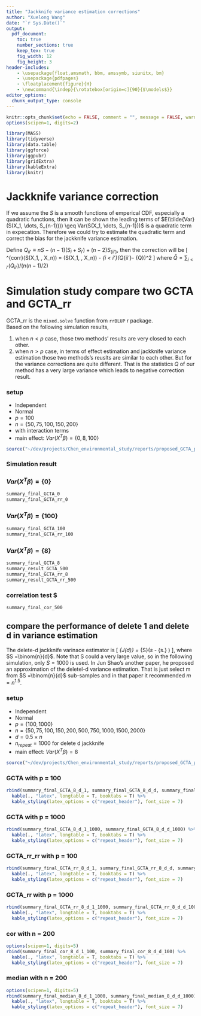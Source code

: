 ```yaml
---
title: "Jackknife variance estimation corrections"
author: "Xuelong Wang"
date: "`r Sys.Date()`"
output: 
  pdf_document:
    toc: true
    number_sections: true
    keep_tex: true
    fig_width: 12
    fig_height: 3
header-includes:
    - \usepackage{float,amsmath, bbm, amssymb, siunitx, bm}
    - \usepackage{pdfpages}
    - \floatplacement{figure}{H}
    - \newcommand{\indep}{\rotatebox[origin=c]{90}{$\models$}}
editor_options: 
  chunk_output_type: console
---
```


```r
knitr::opts_chunk$set(echo = FALSE, comment = "", message = FALSE, warning = FALSE, echo = FALSE, fig.height = 10)
options(scipen=1, digits=2)

library(MASS)
library(tidyverse)
library(data.table)
library(ggforce)
library(ggpubr)
library(gridExtra)
library(kableExtra)
library(knitr)
```

# Jackknife variance correction 

If we assume the $S$ is a smooth functions of emperical CDF, especially a quadratic functions, then it can be shown the leading terms of $E(\tilde{Var}(S(X_1, \dots, S_{n-1}))) \geq Var(S(X_1, \dots, S_{n-1}))$ is a quadratic term in expecation. Therefore we could try to estimate the quadratic term and correct the bias for the jackknife variance estimation.

Define $Q_{ii'} \equiv nS - (n-1)(S_{i} + S_{i'}) + (n-2)S_{(ii')}$, then the correction will be 
\[
\hat{Var}^{corr}(S(X_1, \dots, X_n)) = \hat{Var}(S(X_1, \dots, X_n)) - \frac{1}{n(n-1)}\sum_{i < i'}(Q_{ii'}- \bar{Q})^2
\]
where $\bar{Q} = \sum_{i < i'}(Q_{ii'})/(n(n-1)/2)$

# Simulation study compare two GCTA and GCTA_rr
GCTA_rr is the `mixed.solve` function from `rrBLUP` r package.  
Based on the following simulation results, 

1. when $n<p$ case, those two methods' results are very closed to each other. 
1. when $n>p$ case, in terms of effect estimation and jackknife variance estimation those two methods's reuslts are similar to each other. But for the variance corrections are quite different. That is the statistics $Q$ of our method has a very large variance which leads to negative correction result.  

### setup 
- Independent 
- Normal
- $p = 100$
- $n = \{50, 75,100, 150, 200\}$
- with interaction terms
- main effect: $Var(X^T\beta) = \{0,8,100\}$ 
\newpage

```r
source("~/dev/projects/Chen_environmental_study/reports/proposed_GCTA_paper/est_var_analysis/est_combined_data/jackknife/GCTA_and_rr_v_jack_multiple_iteration.R")
```

### Simulation result 
### $Var(X^T\beta) = \{0\}$ 
```r
summary_final_GCTA_0
summary_final_GCTA_rr_0
```

### $Var(X^T\beta) = \{100\}$ 
```r
summary_final_GCTA_100
summary_final_GCTA_rr_100
```

### $Var(X^T\beta) = \{8\}$ 
```r
summary_final_GCTA_8
summary_result_GCTA_500
summary_final_GCTA_rr_8
summary_result_GCTA_rr_500

```

### correlation test $ 
```r
summary_final_cor_500
```

## compare the performance of delete 1 and delete d in variance estimation 
The delete-d jackknife varinace estimator is 
\[
\mathcal{v}_{J(d)} = \frac{n-d}{d} \cdot \frac{1}{S}\sum_{S}(\hat{\theta}_s - \hat{\theta}_{s.} )
\],
where $S =\binom{n}{d}$. 
Note that S could a very large value, so in the following simulation, only $S = 1000$ is used. In Jun Shao's another paper, he proposed an approximation of the deletel-d variance estimation. That is just select m from $S =\binom{n}{d}$ sub-samples and in that paper it recommended $m = n^{1.5}$.

### setup 
- Independent 
- Normal
- $p = \{100, 1000\}$
- $n = \{50, 75,100, 150, 200, 500, 750,1000, 1500, 2000\}$
- $d = 0.5 \times n$
- $n_{repeat} = 1000$ for delete d jackknife 
- main effect: $Var(X^T\beta) = 8$ 


\newpage

```r
source("~/dev/projects/Chen_environmental_study/reports/proposed_GCTA_paper/est_var_analysis/est_combined_data/jackknife/delete_d_GCTA_and_rr_v_jack_multiple_iteration.R")
```

### GCTA with p = 100 
```r
rbind(summary_final_GCTA_8_d_1, summary_final_GCTA_8_d_d, summary_final_GCTA_8_d_d_m, fill = TRUE) %>% 
  kable(., "latex", longtable = T, booktabs = T) %>%
  kable_styling(latex_options = c("repeat_header"), font_size = 7)
```

### GCTA with p = 1000 
```r
rbind(summary_final_GCTA_8_d_1_1000, summary_final_GCTA_8_d_d_1000) %>% 
  kable(., "latex", longtable = T, booktabs = T) %>%
  kable_styling(latex_options = c("repeat_header"), font_size = 7)
```

### GCTA_rr_rr with p = 100 
```r
rbind(summary_final_GCTA_rr_8_d_1, summary_final_GCTA_rr_8_d_d, summary_final_GCTA_rr_8_d_d_m, fill = TRUE) %>% 
  kable(., "latex", longtable = T, booktabs = T) %>%
  kable_styling(latex_options = c("repeat_header"), font_size = 7)
```

### GCTA_rr with p = 1000 
```r
rbind(summary_final_GCTA_rr_8_d_1_1000, summary_final_GCTA_rr_8_d_d_1000) %>% 
  kable(., "latex", longtable = T, booktabs = T) %>%
  kable_styling(latex_options = c("repeat_header"), font_size = 7)
```

### cor with n = 200
```r
options(scipen=1, digits=5)
rbind(summary_final_cor_8_d_1_100, summary_final_cor_8_d_d_100) %>% 
  kable(., "latex", longtable = T, booktabs = T) %>%
  kable_styling(latex_options = c("repeat_header"), font_size = 7)
```

### median with n = 200
```r
options(scipen=1, digits=5)
rbind(summary_final_median_8_d_1_1000, summary_final_median_8_d_d_1000) %>% 
  kable(., "latex", longtable = T, booktabs = T) %>%
  kable_styling(latex_options = c("repeat_header"), font_size = 7)
```